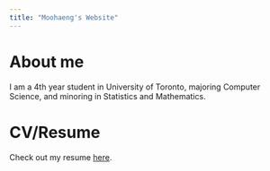 ```yaml
---
title: "Moohaeng's Website"
---
```


# About me

I am a 4th year student in University of Toronto, majoring Computer Science, and minoring in Statistics and Mathematics. 

# CV/Resume

Check out my resume [here](./Moohaeng_Sohn_Resume.pdf).